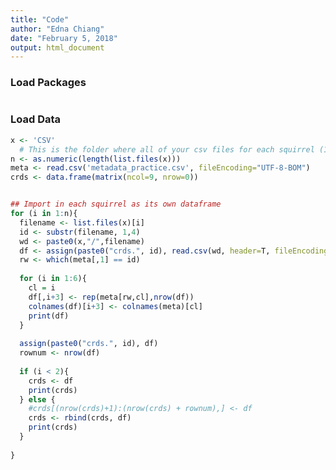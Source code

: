 ```yaml
---
title: "Code"
author: "Edna Chiang"
date: "February 5, 2018"
output: html_document
---
```


### Load Packages
```r

```


### Load Data
```r
x <- 'CSV'
  # This is the folder where all of your csv files for each squirrel (1 file per squirrel) are located
n <- as.numeric(length(list.files(x)))
meta <- read.csv('metadata_practice.csv', fileEncoding="UTF-8-BOM")
crds <- data.frame(matrix(ncol=9, nrow=0))


## Import in each squirrel as its own dataframe
for (i in 1:n){
  filename <- list.files(x)[i]
  id <- substr(filename, 1,4)
  wd <- paste0(x,"/",filename)
  df <- assign(paste0("crds.", id), read.csv(wd, header=T, fileEncoding="UTF-8-BOM"))
  rw <- which(meta[,1] == id)
  
  for (i in 1:6){
    cl = i
    df[,i+3] <- rep(meta[rw,cl],nrow(df))
    colnames(df)[i+3] <- colnames(meta)[cl]
    print(df)
  }
 
  assign(paste0("crds.", id), df)
  rownum <- nrow(df)
  
  if (i < 2){
    crds <- df
    print(crds)
  } else {
    #crds[(nrow(crds)+1):(nrow(crds) + rownum),] <- df
    crds <- rbind(crds, df)
    print(crds)
  }
  
}




```